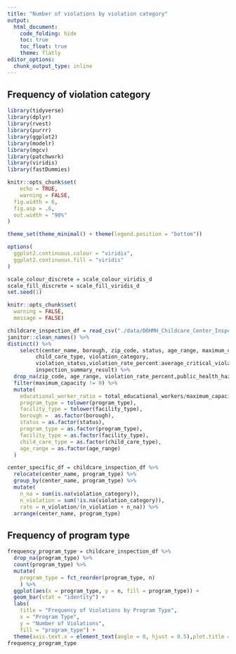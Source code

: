 ```yaml
---
title: "Number of violations by violation category"
output: 
  html_document:
    code_folding: hide
    toc: true
    toc_float: true
    theme: flatly
editor_options: 
  chunk_output_type: inline
---
```


## Frequency of violation category

```r
library(tidyverse)
library(dplyr)
library(rvest)
library(purrr)
library(ggplot2)
library(modelr)
library(mgcv)
library(patchwork)
library(viridis)
library(fastDummies)

knitr::opts_chunk$set(
	echo = TRUE,
	warning = FALSE,
  fig.width = 6,
  fig.asp = .6,
  out.width = "90%"
)

theme_set(theme_minimal() + theme(legend.position = "bottom"))

options(
  ggplot2.continuous.colour = "viridis",
  ggplot2.continuous.fill = "viridis"
)

scale_colour_discrete = scale_colour_viridis_d
scale_fill_discrete = scale_fill_viridis_d
set.seed(1)
```


```r
knitr::opts_chunk$set(
  warning = FALSE,
  message = FALSE)
```




```r
childcare_inspection_df = read_csv("./data/DOHMH_Childcare_Center_Inspections.csv") %>% 
janitor::clean_names() %>% 
distinct() %>% 
    select(center_name, borough, zip_code, status, age_range, maximum_capacity,program_type, facility_type, 
         child_care_type, violation_category,
         violation_status,violation_rate_percent:average_critical_violation_rate,regulation_summary,
         inspection_summary_result) %>%
  drop_na(zip_code, age_range, violation_rate_percent,public_health_hazard_violation_rate, critical_violation_rate) %>% 
  filter(maximum_capacity != 0) %>% 
  mutate(
    educational_worker_ratio = total_educational_workers/maximum_capacity,
    program_type = tolower(program_type),
    facility_type = tolower(facility_type),
    borough =  as.factor(borough),
    status = as.factor(status),
    program_type = as.factor(program_type),
    facility_type = as.factor(facility_type),
    child_care_type = as.factor(child_care_type),
    age_range = as.factor(age_range)
  ) 
```


```r
center_specific_df = childcare_inspection_df %>% 
  relocate(center_name, program_type) %>% 
  group_by(center_name, program_type) %>% 
  mutate(
    n_na = sum(is.na(violation_category)), 
    n_violation = sum(!is.na(violation_category)), 
    rate = n_violation/(n_violation + n_na)) %>% 
  arrange(center_name, program_type)
```

## Frequency of program type

```r
frequency_program_type = childcare_inspection_df %>% 
  drop_na(program_type) %>% 
  count(program_type) %>% 
  mutate(
    program_type = fct_reorder(program_type, n)
    ) %>% 
  ggplot(aes(x = program_type, y = n, fill = program_type)) + 
  geom_bar(stat = "identity") + 
  labs(
    title = "Frequency of Violations by Program Type",
    x = "Program Type",
    y = "Number of Violations",
    fill = "program_type") +
  theme(axis.text.x = element_text(angle = 0, hjust = 0.5),plot.title = element_text(hjust = 0.5))
frequency_program_type
```










